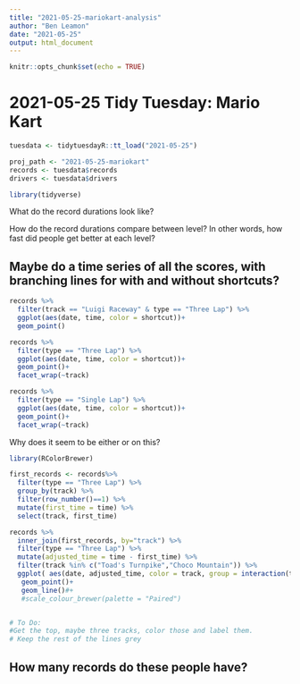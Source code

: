 ```yaml
---
title: "2021-05-25-mariokart-analysis"
author: "Ben Leamon"
date: "2021-05-25"
output: html_document
---
```


```r
knitr::opts_chunk$set(echo = TRUE)
```


# 2021-05-25 Tidy Tuesday: Mario Kart
```r
tuesdata <- tidytuesdayR::tt_load("2021-05-25")
```

```r
proj_path <- "2021-05-25-mariokart"
records <- tuesdata$records
drivers <- tuesdata$drivers 
```

```r
library(tidyverse)
```


What do the record durations look like? 

How do the record durations compare between level? In other words, how fast did people get better at each level? 

## Maybe do a time series of all the scores, with branching lines for with and without shortcuts? 
```r
records %>%
  filter(track == "Luigi Raceway" & type == "Three Lap") %>%
  ggplot(aes(date, time, color = shortcut))+
  geom_point()
```

```r
records %>%
  filter(type == "Three Lap") %>%
  ggplot(aes(date, time, color = shortcut))+
  geom_point()+
  facet_wrap(~track)
```

```r
records %>%
  filter(type == "Single Lap") %>%
  ggplot(aes(date, time, color = shortcut))+
  geom_point()+
  facet_wrap(~track)
```
Why does it seem to be either or on this? 
```r
library(RColorBrewer)
```

```r
first_records <- records%>%
  filter(type == "Three Lap") %>%
  group_by(track) %>%
  filter(row_number()==1) %>%
  mutate(first_time = time) %>%
  select(track, first_time)

records %>%
  inner_join(first_records, by="track") %>%
  filter(type == "Three Lap") %>%
  mutate(adjusted_time = time - first_time) %>%
  filter(track %in% c("Toad's Turnpike","Choco Mountain")) %>%
  ggplot( aes(date, adjusted_time, color = track, group = interaction(track, shortcut))) +
   geom_point()+
   geom_line()#+
   #scale_colour_brewer(palette = "Paired")


# To Do: 
#Get the top, maybe three tracks, color those and label them. 
# Keep the rest of the lines grey 
```



## How many records do these people have? 

